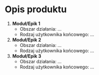 # Opis produktu

1. **Moduł/Epik 1**
   - Obszar działania: ...
   - Rodzaj użytkownika końcowego: ...
2. **Moduł/Epik 2**
   - Obszar działania: ...
   - Rodzaj użytkownika końcowego: ...
3. **Moduł/Epik 3**
   - Obszar działania: ...
   - Rodzaj użytkownika końcowego: ...
